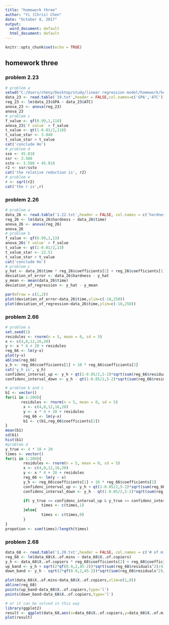```yaml
---
title: "homework three"
author: "Yi (Chris) Chen"
date: "October 8, 2017"
output:
  word_document: default
  html_document: default
---
```


```r
knitr::opts_chunk$set(echo = TRUE)
```

## homework three
### problem 2.23
```r
# problem a
setwd("C:/Users/cheny/Desktop/study/linear regression model/homework/homework three")
data_23 <- read.table('19.txt',header = FALSE,col.names=c('GPA','ATC'))
reg_23 <- lm(data_23$GPA ~ data_23$ATC)
anova_23 <- anova(reg_23)
anova_23
# problem c
f_value <- qf(0.99,1,118)
anova_23$`F value` > f_value
t_value <- qt(1-0.01/2,118)
t_value_star <- 3.040
t_value_star > t_value
cat('conclude Ho')
# problem d 
sse <- 45.818
ssr <- 3.588
ssto <- 3.588 + 45.818
r2 <- ssr/ssto
cat('the relative reduction is', r2)
# problem e
r <- sqrt(r2)
cat('the r is',r)
```

### problem 2.26
```r
# problem a
data_26 <- read.table('1.22.txt',header = FALSE, col.names = c('hardness','time'))
reg_26 <- lm(data_26$hardness ~ data_26$time)
anova_26 <- anova(reg_26)
anova_26
# problem b
f_value <- qf(0.99,1,13)
anova_26$`F value` > f_value
t_value <- qt(1-0.01/2,13)
t_value_star <- 22.51
t_value_star > t_value
cat('conclude Ho')
# problem c
y_hat <- data_26$time * reg_26$coefficients[2] + reg_26$coefficients[1]
deviation_of_error <- data_26$hardness - y_hat
y_mean <- mean(data_26$time)
deviation_of_regression <- y_hat - y_mean

par(mfrow = c(1,2))
plot(deviation_of_error~data_26$time,ylim=c(-10,250))
plot(deviation_of_regression~data_26$time,ylim=c(-10,250))
```

### problem 2.66
```r
# problem a
set.seed(1)
residules <- rnorm(n = 5, mean = 0, sd = 5)
x <- c(4,8,12,16,20)
y <- x * 4 + 20 + residules
reg_66 <- lm(y~x)
plot(y~x)
abline(reg_66)
y_h <- reg_66$coefficients[1] + 10 * reg_66$coefficients[2]
cat('y_h is', y_h)
confidenc_interval_up <- y_h + qt(1-0.05/2,5-2)*sqrt(sum(reg_66$residuals^2)*(1/5+(10-mean(x))/sum((x-mean(x))^2)))
confidenc_interval_down <- y_h - qt(1-0.05/2,5-2)*sqrt(sum(reg_66$residuals^2)*(1/5+(10-mean(x))/sum((x-mean(x))^2)))

# problem b and c
b1 <- vector()
for(i in 1:200){
       residules <- rnorm(n = 5, mean = 0, sd = 5)
        x <- c(4,8,12,16,20)
        y <- x * 4 + 20 + residules
        reg_66 <- lm(y~x)
        b1 <- c(b1,reg_66$coefficients[2])
}
mean(b1)
sd(b1)
hist(b1)
#problem d
y_true <- 4 * 10 + 20
times <- vector()
for(i in 1:200){
        residules <- rnorm(n = 5, mean = 0, sd = 5)
        x <- c(4,8,12,16,20)
        y <- x * 4 + 20 + residules
        reg_66 <- lm(y ~ x)
        y_h <- reg_66$coefficients[1] + 10 * reg_66$coefficients[2]
        confidenc_interval_up <- y_h + qt(1-0.05/2,5-2)*sqrt(sum(reg_66$residuals^2)*(1/5+(10-mean(x))/sum((x-mean(x))^2)))
        confidenc_interval_down <- y_h - qt(1-0.05/2,5-2)*sqrt(sum(reg_66$residuals^2)*(1/5+(10-mean(x))/sum((x-mean(x))^2)))

        if( y_true <= confidenc_interval_up & y_true >= confidenc_interval_down){
                times <- c(times,1)
        }else{
                times <- c(times,0)
        }
}
propotion <- sum(times)/length(times)
```


### problem 2.68
```r
data_68 <- read.table('1.20.txt',header = FALSE, col.names = c('# of mins','# of copiers'))
reg_68 <- lm(data_68$X..of.mins ~ data_68$X..of.copiers)
y_h <- data_68$X..of.copiers * reg_68$coefficients[2] + reg_68$coefficients[1]
up_band <- y_h + sqrt(2*qf(0.9,2,45-2))*sqrt(sum(reg_68$residuals^2)/43)*sqrt(1/45 + (data_68$X..of.copiers-mean(data_68$X..of.copiers)^2)/(sum(data_68$X..of.copiers-mean(data_68$X..of.copiers)^2)))
down_band <- y_h - sqrt(2*qf(0.9,2,45-2))*sqrt(sum(reg_68$residuals^2)/43)*sqrt(1/45 + (data_68$X..of.copiers-mean(data_68$X..of.copiers)^2)/(sum(data_68$X..of.copiers-mean(data_68$X..of.copiers)^2)))

plot(data_68$X..of.mins~data_68$X..of.copiers,xlim=c(1,8))
abline(reg_68)
points(up_band~data_68$X..of.copiers,type='l')
points(down_band~data_68$X..of.copiers,type='l')

# or it can be solved in this way
library(ggplot2)
result <- ggplot(data_68,aes(x=data_68$X..of.copiers,y=data_68$X..of.mins))+geom_point() + stat_smooth(method = lm)
plot(result)
```

